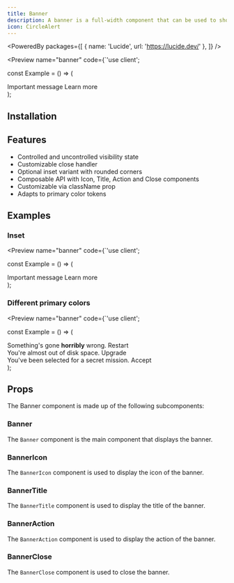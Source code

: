 ```yaml
---
title: Banner
description: A banner is a full-width component that can be used to show a message and action to the user.
icon: CircleAlert
---
```


<PoweredBy packages={[
  { name: 'Lucide', url: 'https://lucide.dev/' },
]} />

<Preview name="banner" code={`'use client';


const Example = () => (
  <div className="flex w-full h-screen items-center justify-center">
    <Banner>
      <BannerIcon icon={CircleAlert} />
      <BannerTitle>Important message</BannerTitle>
      <BannerAction>Learn more</BannerAction>
      <BannerClose />
    </Banner>
  </div>
);


## Installation

<Installer packageName="banner" />

## Features

- Controlled and uncontrolled visibility state
- Customizable close handler
- Optional inset variant with rounded corners
- Composable API with Icon, Title, Action and Close components
- Customizable via className prop
- Adapts to primary color tokens


## Examples

### Inset

<Preview name="banner" code={`'use client';


const Example = () => (
  <div className="flex w-full h-screen items-center justify-center p-8">
    <Banner inset>
      <BannerIcon icon={CircleAlert} />
      <BannerTitle>Important message</BannerTitle>
      <BannerAction>Learn more</BannerAction>
      <BannerClose />
    </Banner>
  </div>
);


### Different primary colors

<Preview name="banner" code={`'use client';


const Example = () => (
  <div className="flex w-full h-screen items-center justify-center flex-col gap-4">
    <div className="w-full" style={{
      '--primary': '0 72.2% 50.6%',
      '--primary-foreground': '0 85.7% 97.3%',
    }}>
      <Banner>
        <BannerIcon icon={CircleAlert} />
        <BannerTitle>Something's gone <strong>horribly</strong> wrong.</BannerTitle>
        <BannerAction>Restart</BannerAction>
        <BannerClose />
      </Banner>
    </div>
    <div className="w-full" style={{
      '--primary': '24.6 95% 53.1%',
      '--primary-foreground': '60 9.1% 97.8%',
    }}>
      <Banner>
        <BannerIcon icon={CircleAlert} />
        <BannerTitle>You're almost out of disk space.</BannerTitle>
        <BannerAction>Upgrade</BannerAction>
        <BannerClose />
      </Banner>
    </div>
    <div className="w-full" style={{
      '--primary': '142.1 76.2% 36.3%',
      '--primary-foreground': '355.7 100% 97.3%',
    }}>
      <Banner>
        <BannerIcon icon={CircleAlert} />
        <BannerTitle>You've been selected for a secret mission.</BannerTitle>
        <BannerAction>Accept</BannerAction>
        <BannerClose />
      </Banner>
    </div>
  </div>
);


## Props

The Banner component is made up of the following subcomponents:

### Banner

The `Banner` component is the main component that displays the banner.

<AutoTypeTable path="node_modules/@repo/banner/index.tsx" name="BannerProps" />

### BannerIcon

The `BannerIcon` component is used to display the icon of the banner.

<AutoTypeTable path="node_modules/@repo/banner/index.tsx" name="BannerIconProps" />

### BannerTitle

The `BannerTitle` component is used to display the title of the banner.

<AutoTypeTable path="node_modules/@repo/banner/index.tsx" name="BannerTitleProps" />

### BannerAction

The `BannerAction` component is used to display the action of the banner.

<AutoTypeTable path="node_modules/@repo/banner/index.tsx" name="BannerActionProps" />

### BannerClose

The `BannerClose` component is used to close the banner.

<AutoTypeTable path="node_modules/@repo/banner/index.tsx" name="BannerCloseProps" />
